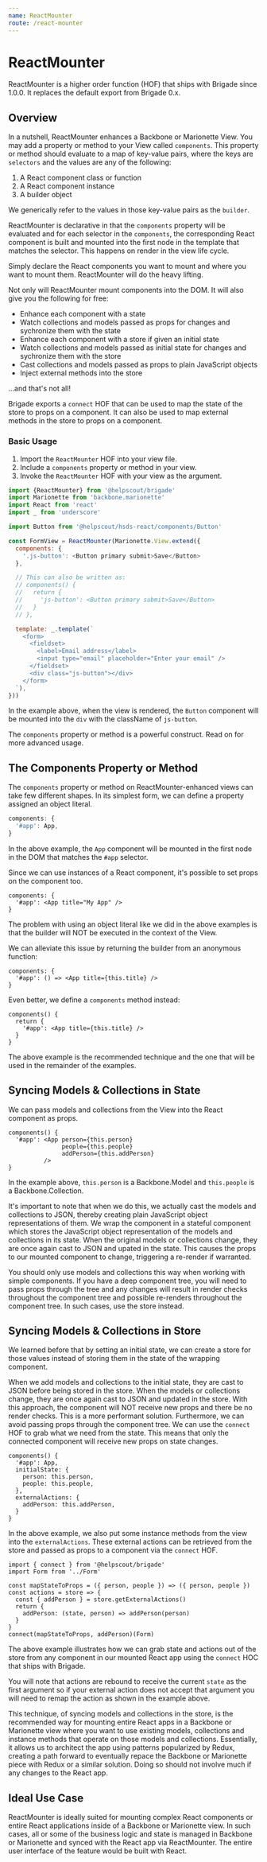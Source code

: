 ```yaml
---
name: ReactMounter
route: /react-mounter
---
```


# ReactMounter

ReactMounter is a higher order function (HOF) that ships with Brigade since
1.0.0. It replaces the default export from Brigade 0.x.

## Overview

In a nutshell, ReactMounter enhances a Backbone or Marionette View. You may
add a property or method to your View called `components`. This property or
method should evaluate to a map of key-value pairs, where the keys are
`selectors` and the values are any of the following:

1. A React component class or function
2. A React component instance
3. A builder object

We generically refer to the values in those key-value pairs as the `builder`.

ReactMounter is declarative in that the `components` property will be evaluated
and for each selector in the `components`, the corresponding React component
is built and mounted into the first node in the template that matches the
selector. This happens on render in the view life cycle.

Simply declare the React components you want to mount and where you want to
mount them. ReactMounter will do the heavy lifting.

Not only will ReactMounter mount components into the DOM. It will also give you
the following for free:

- Enhance each component with a state
- Watch collections and models passed as props for changes and sychronize them with the state
- Enhance each component with a store if given an initial state
- Watch collections and models passed as initial state for changes and sychronize them with the store
- Cast collections and models passed as props to plain JavaScript objects
- Inject external methods into the store

...and that's not all!

Brigade exports a `connect` HOF that can be used to map the state of the store
to props on a component. It can also be used to map external methods in the
store to props on a component.

### Basic Usage

1. Import the `ReactMounter` HOF into your view file.
2. Include a `components` property or method in your view.
3. Invoke the `ReactMounter` HOF with your view as the argument.

```javascript
import {ReactMounter} from '@helpscout/brigade'
import Marionette from 'backbone.marionette'
import React from 'react'
import _ from 'underscore'

import Button from '@helpscout/hsds-react/components/Button'

const FormView = ReactMounter(Marionette.View.extend({
  components: {
    '.js-button': <Button primary submit>Save</Button>
  },

  // This can also be written as:
  // components() {
  //   return {
  //     'js-button': <Button primary submit>Save</Button>
  //   }
  // },

  template: _.template(`
    <form>
      <fieldset>
        <label>Email address</label>
        <input type="email" placeholder="Enter your email" />
      </fieldset>
      <div class="js-button"></div>
    </form>
  `),
}))

```

In the example above, when the view is rendered, the `Button` component will
be mounted into the `div` with the className of `js-button`.

The `components` property or method is a powerful construct. Read on for more
advanced usage.

## The Components Property or Method

The `components` property or method on ReactMounter-enhanced views can take
few different shapes. In its simplest form, we can define a property assigned
an object literal.

```javascript
components: {
  '#app': App,
}
```

In the above example, the `App` component will be mounted in the first node
in the DOM that matches the `#app` selector.

Since we can use instances of a React component, it's possible to set props
on the component too.

```
components: {
  '#app': <App title="My App" />
}
```

The problem with using an object literal like we did in the above examples is
that the builder will NOT be executed in the context of the View.

We can alleviate this issue by returning the builder from an anonymous function:

```
components: {
  '#app': () => <App title={this.title} />
}
```

Even better, we define a `components` method instead:

```
components() {
  return {
    '#app': <App title={this.title} />
  }
}
```

The above example is the recommended technique and the one that will be used
in the remainder of the examples.

## Syncing Models & Collections in State

We can pass models and collections from the View into the React component as
props.

```
components() {
  '#app': <App person={this.person}
               people={this.people}
               addPerson={this.addPerson}
          />
}
```

In the example above, `this.person` is a Backbone.Model and `this.people` is a
Backbone.Collection.

It's important to note that when we do this, we actually cast the models and
collections to JSON, thereby creating plain JavaScript object representations
of them. We wrap the component in a stateful component which stores the
JavaScript object representation of the models and collections in its state.
When the original models or collections change, they are once again cast to
JSON and upated in the state. This causes the props to our mounted component to
change, triggering a re-render if warranted.

You should only use models and collections this way when working with simple
components. If you have a deep component tree, you will need to pass props
through the tree and any changes will result in render checks throughout the
component tree and possible re-renders throughout the component tree. In such
cases, use the store instead.

## Syncing Models & Collections in Store

We learned before that by setting an initial state, we can create a store for
those values instead of storing them in the state of the wrapping component.

When we add models and collections to the initial state, they are cast to JSON
before being stored in the store. When the models or collections change, they
are once again cast to JSON and updated in the store. With this approach, the
component will NOT receive new props and there be no render checks. This is a
more performant solution. Furthermore, we can avoid passing props through the
component tree. We can use the `connect` HOF to grab what we need from the state.
This means that only the connected component will receive new props on state
changes.

```
components() {
  '#app': App,
  initialState: {
    person: this.person,
    people: this.people,
  },
  externalActions: {
    addPerson: this.addPerson,
  }
}
```

In the above example, we also put some instance methods from the view into the
`externalActions`. These external actions can be retrieved from the store and
passed as props to a component via the `connect` HOF.

```
import { connect } from '@helpscout/brigade'
import Form from '../Form'

const mapStateToProps = ({ person, people }) => ({ person, people })
const actions = store => {
  const { addPerson } = store.getExternalActions()
  return {
    addPerson: (state, person) => addPerson(person)
  }
}
connect(mapStateToProps, addPerson)(Form)
```

The above example illustrates how we can grab state and actions out of the store
from any component in our mounted React app using the `connect` HOC that ships
with Brigade.

You will note that actions are rebound to receive the current `state` as the
first argument so if your external action does not accept that argument you
will need to remap the action as shown in the example above.

This technique, of syncing models and collections in the store, is the
recommended way for mounting entire React apps in a Backbone or Marionette
view where you want to use existing models, collections and instance methods
that operate on those models and collections. Essentially, it allows us to
architect the app using patterns popularized by Redux, creating a path forward
to eventually repace the Backbone or Marionette piece with Redux or a similar
solution. Doing so should not involve much if any changes to the React
app.

## Ideal Use Case

ReactMounter is ideally suited for mounting complex React components or entire
React applications inside of a Backbone or Marionette view. In such cases,
all or some of the business logic and state is managed in Backbone or Marionette
and synced with the React app via ReactMounter. The entire user interface of
the feature would be built with React.
